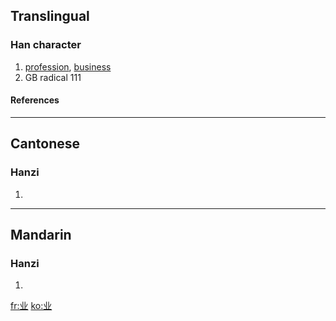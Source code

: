 {{see|業}}<!-- may be replaced by zh-forms -->

==Translingual==
===Han character===
{{Han char|rad=一|as=04|sn=5|four=|canj=廿金 (TC), X廿金 (XTC)}}
# [[profession]], [[business]]
# GB radical 111
====References====
{{Han ref|kx=0078.021|hdz=10015.040|uh=4E1A|ud=19994}}
----
==Cantonese==
===Hanzi===
{{yue-hanzi|jyut=|y=yip6}}
# {{defn|Cantonese}}
----
==Mandarin==
===Hanzi===
{{cmn-hanzi|tra=業|pin=[[yè]] (ye4)|wg=yeh<sup>4</sup>}}
# {{defn|Mandarin}}




[[fr:业]]
[[ko:业]]